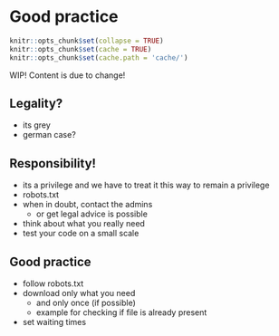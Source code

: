 # Good practice {#good_practice}

``` r
knitr::opts_chunk$set(collapse = TRUE)
knitr::opts_chunk$set(cache = TRUE)
knitr::opts_chunk$set(cache.path = 'cache/')
```

WIP! Content is due to change!

## Legality?

* its grey
* german case?


## Responsibility!

* its a privilege and we have to treat it this way to remain a privilege
* robots.txt
* when in doubt, contact the admins
  * or get legal advice is possible
* think about what you really need
* test your code on a small scale

## Good practice

* follow robots.txt
* download only what you need
  * and only once (if possible)
  * example for checking if file is already present
* set waiting times

